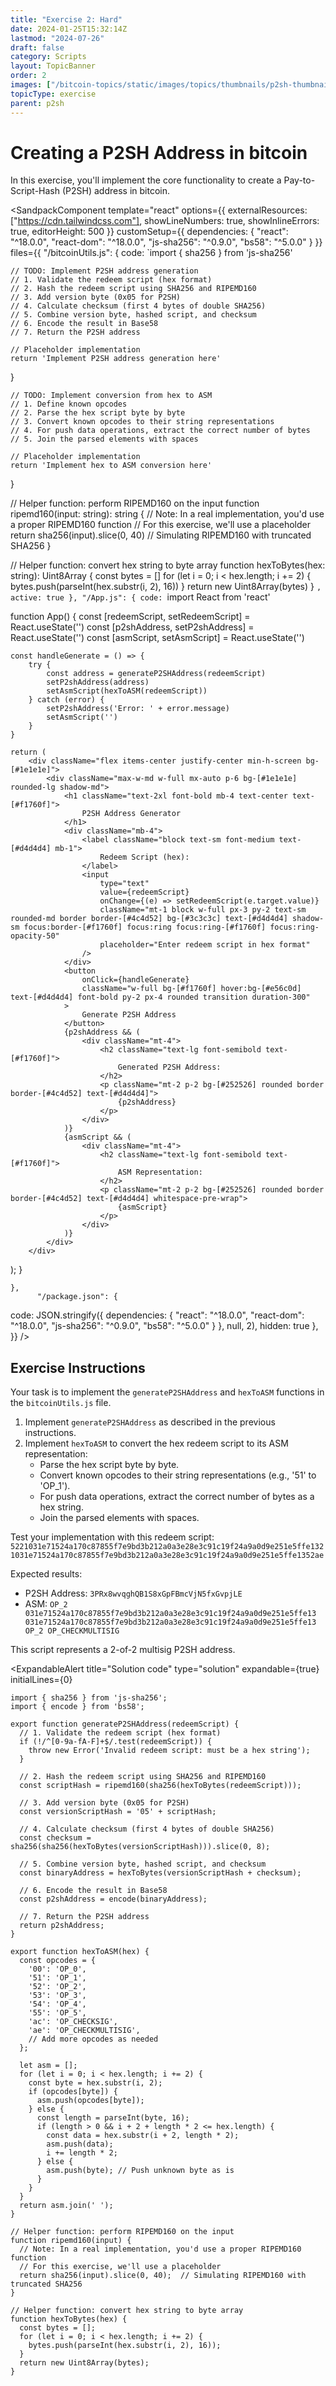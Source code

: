 ```yaml
---
title: "Exercise 2: Hard"
date: 2024-01-25T15:32:14Z
lastmod: "2024-07-26"
draft: false
category: Scripts
layout: TopicBanner
order: 2
images: ["/bitcoin-topics/static/images/topics/thumbnails/p2sh-thumbnail.webp"]
topicType: exercise
parent: p2sh
---
```


# Creating a P2SH Address in bitcoin

In this exercise, you'll implement the core functionality to create a Pay-to-Script-Hash (P2SH) address in bitcoin.

<SandpackComponent
  template="react"
  options={{
    externalResources: ["https://cdn.tailwindcss.com"],
    showLineNumbers: true,
    showInlineErrors: true,
    editorHeight: 500
  }}
  customSetup={{
    dependencies: {
      "react": "^18.0.0",
      "react-dom": "^18.0.0",
      "js-sha256": "^0.9.0",
      "bs58": "^5.0.0"
    }
  }}
  files={{
    "/bitcoinUtils.js": {
      code: `import { sha256 } from 'js-sha256'

	// TODO: Implement P2SH address generation
	// 1. Validate the redeem script (hex format)
	// 2. Hash the redeem script using SHA256 and RIPEMD160
	// 3. Add version byte (0x05 for P2SH)
	// 4. Calculate checksum (first 4 bytes of double SHA256)
	// 5. Combine version byte, hashed script, and checksum
	// 6. Encode the result in Base58
	// 7. Return the P2SH address

    // Placeholder implementation
    return 'Implement P2SH address generation here'

}

	// TODO: Implement conversion from hex to ASM
	// 1. Define known opcodes
	// 2. Parse the hex script byte by byte
	// 3. Convert known opcodes to their string representations
	// 4. For push data operations, extract the correct number of bytes
	// 5. Join the parsed elements with spaces

    // Placeholder implementation
    return 'Implement hex to ASM conversion here'

}

// Helper function: perform RIPEMD160 on the input
function ripemd160(input: string): string {
// Note: In a real implementation, you'd use a proper RIPEMD160 function
// For this exercise, we'll use a placeholder
return sha256(input).slice(0, 40) // Simulating RIPEMD160 with truncated SHA256
}

// Helper function: convert hex string to byte array
function hexToBytes(hex: string): Uint8Array {
const bytes = []
for (let i = 0; i < hex.length; i += 2) {
bytes.push(parseInt(hex.substr(i, 2), 16))
}
return new Uint8Array(bytes)
}
`,
            active: true
          },
    "/App.js": {
      code: `import React from 'react'

function App() {
const [redeemScript, setRedeemScript] = React.useState('')
const [p2shAddress, setP2shAddress] = React.useState('')
const [asmScript, setAsmScript] = React.useState('')

    const handleGenerate = () => {
    	try {
    		const address = generateP2SHAddress(redeemScript)
    		setP2shAddress(address)
    		setAsmScript(hexToASM(redeemScript))
    	} catch (error) {
    		setP2shAddress('Error: ' + error.message)
    		setAsmScript('')
    	}
    }

    return (
    	<div className="flex items-center justify-center min-h-screen bg-[#1e1e1e]">
    		<div className="max-w-md w-full mx-auto p-6 bg-[#1e1e1e] rounded-lg shadow-md">
    			<h1 className="text-2xl font-bold mb-4 text-center text-[#f1760f]">
    				P2SH Address Generator
    			</h1>
    			<div className="mb-4">
    				<label className="block text-sm font-medium text-[#d4d4d4] mb-1">
    					Redeem Script (hex):
    				</label>
    				<input
    					type="text"
    					value={redeemScript}
    					onChange={(e) => setRedeemScript(e.target.value)}
    					className="mt-1 block w-full px-3 py-2 text-sm rounded-md border border-[#4c4d52] bg-[#3c3c3c] text-[#d4d4d4] shadow-sm focus:border-[#f1760f] focus:ring focus:ring-[#f1760f] focus:ring-opacity-50"
    					placeholder="Enter redeem script in hex format"
    				/>
    			</div>
    			<button
    				onClick={handleGenerate}
    				className="w-full bg-[#f1760f] hover:bg-[#e56c0d] text-[#d4d4d4] font-bold py-2 px-4 rounded transition duration-300"
    			>
    				Generate P2SH Address
    			</button>
    			{p2shAddress && (
    				<div className="mt-4">
    					<h2 className="text-lg font-semibold text-[#f1760f]">
    						Generated P2SH Address:
    					</h2>
    					<p className="mt-2 p-2 bg-[#252526] rounded border border-[#4c4d52] text-[#d4d4d4]">
    						{p2shAddress}
    					</p>
    				</div>
    			)}
    			{asmScript && (
    				<div className="mt-4">
    					<h2 className="text-lg font-semibold text-[#f1760f]">
    						ASM Representation:
    					</h2>
    					<p className="mt-2 p-2 bg-[#252526] rounded border border-[#4c4d52] text-[#d4d4d4] whitespace-pre-wrap">
    						{asmScript}
    					</p>
    				</div>
    			)}
    		</div>
    	</div>

); }

    },
          "/package.json": {
code: JSON.stringify({
dependencies: {
"react": "^18.0.0",
"react-dom": "^18.0.0",
"js-sha256": "^0.9.0",
"bs58": "^5.0.0"
}
}, null, 2),
hidden: true
},
}}
/>

## Exercise Instructions

Your task is to implement the `generateP2SHAddress` and `hexToASM` functions in the `bitcoinUtils.js` file.

1. Implement `generateP2SHAddress` as described in the previous instructions.
2. Implement `hexToASM` to convert the hex redeem script to its ASM representation:
    - Parse the hex script byte by byte.
    - Convert known opcodes to their string representations (e.g., '51' to 'OP_1').
    - For push data operations, extract the correct number of bytes as a hex string.
    - Join the parsed elements with spaces.

Test your implementation with this redeem script: `5221031e71524a170c87855f7e9bd3b212a0a3e28e3c91c19f24a9a0d9e251e5ffe1321031e71524a170c87855f7e9bd3b212a0a3e28e3c91c19f24a9a0d9e251e5ffe1352ae`

Expected results:

-   P2SH Address: `3PRx8wvqghQB1S8xGpFBmcVjN5fxGvpjLE`
-   ASM: `OP_2 031e71524a170c87855f7e9bd3b212a0a3e28e3c91c19f24a9a0d9e251e5ffe13 031e71524a170c87855f7e9bd3b212a0a3e28e3c91c19f24a9a0d9e251e5ffe13 OP_2 OP_CHECKMULTISIG`

This script represents a 2-of-2 multisig P2SH address.

<ExpandableAlert
  title="Solution code"
  type="solution"
  expandable={true}
  initialLines={0}

>

```
import { sha256 } from 'js-sha256';
import { encode } from 'bs58';

export function generateP2SHAddress(redeemScript) {
  // 1. Validate the redeem script (hex format)
  if (!/^[0-9a-fA-F]+$/.test(redeemScript)) {
    throw new Error('Invalid redeem script: must be a hex string');
  }

  // 2. Hash the redeem script using SHA256 and RIPEMD160
  const scriptHash = ripemd160(sha256(hexToBytes(redeemScript)));

  // 3. Add version byte (0x05 for P2SH)
  const versionScriptHash = '05' + scriptHash;

  // 4. Calculate checksum (first 4 bytes of double SHA256)
  const checksum = sha256(sha256(hexToBytes(versionScriptHash))).slice(0, 8);

  // 5. Combine version byte, hashed script, and checksum
  const binaryAddress = hexToBytes(versionScriptHash + checksum);

  // 6. Encode the result in Base58
  const p2shAddress = encode(binaryAddress);

  // 7. Return the P2SH address
  return p2shAddress;
}

export function hexToASM(hex) {
  const opcodes = {
    '00': 'OP_0',
    '51': 'OP_1',
    '52': 'OP_2',
    '53': 'OP_3',
    '54': 'OP_4',
    '55': 'OP_5',
    'ac': 'OP_CHECKSIG',
    'ae': 'OP_CHECKMULTISIG',
    // Add more opcodes as needed
  };

  let asm = [];
  for (let i = 0; i < hex.length; i += 2) {
    const byte = hex.substr(i, 2);
    if (opcodes[byte]) {
      asm.push(opcodes[byte]);
    } else {
      const length = parseInt(byte, 16);
      if (length > 0 && i + 2 + length * 2 <= hex.length) {
        const data = hex.substr(i + 2, length * 2);
        asm.push(data);
        i += length * 2;
      } else {
        asm.push(byte); // Push unknown byte as is
      }
    }
  }
  return asm.join(' ');
}

// Helper function: perform RIPEMD160 on the input
function ripemd160(input) {
  // Note: In a real implementation, you'd use a proper RIPEMD160 function
  // For this exercise, we'll use a placeholder
  return sha256(input).slice(0, 40);  // Simulating RIPEMD160 with truncated SHA256
}

// Helper function: convert hex string to byte array
function hexToBytes(hex) {
  const bytes = [];
  for (let i = 0; i < hex.length; i += 2) {
    bytes.push(parseInt(hex.substr(i, 2), 16));
  }
  return new Uint8Array(bytes);
}
```

</ExpandableAlert>
